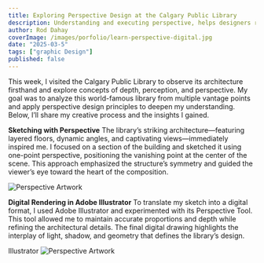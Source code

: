 ```yaml
---
title: Exploring Perspective Design at the Calgary Public Library
description: Understanding and executing perspective, helps designers refine their craft and make them better artists and designers. 
author: Rod Dahay
coverImage: /images/porfolio/learn-perspective-digital.jpg
date: "2025-03-5"
tags: ["graphic Design"]
published: false
---
```


This week, I visited the Calgary Public Library to observe its architecture firsthand and explore concepts of depth, perception, and perspective. My goal was to analyze this world-famous library from multiple vantage points and apply perspective design principles to deepen my understanding. Below, I’ll share my creative process and the insights I gained.


**Sketching with Perspective**
The library’s striking architecture—featuring layered floors, dynamic angles, and captivating views—immediately inspired me. I focused on a section of the building and sketched it using one-point perspective, positioning the vanishing point at the center of the scene. This approach emphasized the structure’s symmetry and guided the viewer’s eye toward the heart of the composition.

![Perspective Artwork](/images/porfolio/learn-perspective-sketch.jpg)


**Digital Rendering in Adobe Illustrator**
To translate my sketch into a digital format, I used Adobe Illustrator and experimented with its Perspective Tool. This tool allowed me to maintain accurate proportions and depth while refining the architectural details. The final digital drawing highlights the interplay of light, shadow, and geometry that defines the library’s design.

Illustrator
![Perspective Artwork](/images/porfolio/learn-perspective-digital.jpg)




